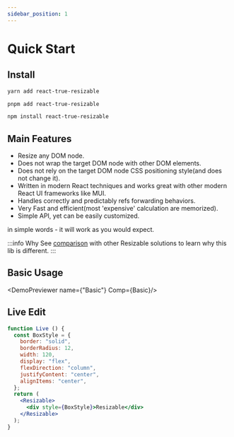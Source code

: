 ```yaml
---
sidebar_position: 1
---
```



# Quick Start

## Install


[//]: # (@formatter:off)

<Tabs>
  <TabItem value="yarn" label="yarn">

```bash
yarn add react-true-resizable
```

  </TabItem>
  <TabItem value="pnpm" label="pnpm">

```bash
pnpm add react-true-resizable
```

  </TabItem>
  <TabItem value="npm" label="npm">

```bash
npm install react-true-resizable
```

  </TabItem>
</Tabs>

[//]: # (temp-prettier bug)
[//]: # (@formatter:on)


## Main Features

- Resize any DOM node.
- Does not wrap the target DOM node with other DOM elements.
- Does not rely on the target DOM node CSS positioning style(and does not change it).
- Written in modern React techniques and works great with other modern React UI frameworks like MUI.
- Handles correctly and predictably refs forwarding behaviors.
- Very Fast and efficient(most 'expensive' calculation are memorized).
- Simple API, yet can be easily customized.

in simple words - it will work as you would expect.

:::info Why
See [comparison](/docs/comparison) with other Resizable solutions to learn why this lib is different.
:::

## Basic Usage



<DemoPreviewer name={"Basic"} Comp={Basic}/>

## Live Edit
```jsx live
function Live () {
  const BoxStyle = {
    border: "solid",
    borderRadius: 12,
    width: 120,
    display: "flex",
    flexDirection: "column",
    justifyContent: "center",
    alignItems: "center",
  };
  return (
    <Resizable>
      <div style={BoxStyle}>Resizable</div>
    </Resizable>
  );
}
```

